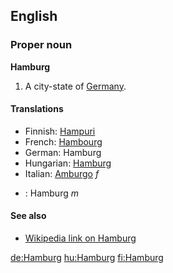 ==English==
===Proper noun===
'''Hamburg'''

#A city-state of [[Germany]].

====Translations====

*Finnish: [[Hampuri]]
*French: [[Hambourg]]
*German: Hamburg
*Hungarian: [[Hamburg]]
*Italian: [[Amburgo]] ''f''
*{{pl}}: Hamburg ''m''

====See also====

*[[w:Hamburg|Wikipedia link on Hamburg]]

[[de:Hamburg]]
[[hu:Hamburg]]
[[fi:Hamburg]]